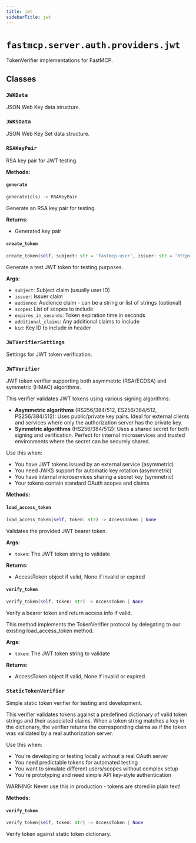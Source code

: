 ```yaml
---
title: jwt
sidebarTitle: jwt
---
```


# `fastmcp.server.auth.providers.jwt`


TokenVerifier implementations for FastMCP.

## Classes

### `JWKData` <sup><a href="https://github.com/jlowin/fastmcp/blob/main/src/fastmcp/server/auth/providers/jwt.py#L27" target="_blank"><Icon icon="github" style="width: 14px; height: 14px;" /></a></sup>


JSON Web Key data structure.


### `JWKSData` <sup><a href="https://github.com/jlowin/fastmcp/blob/main/src/fastmcp/server/auth/providers/jwt.py#L40" target="_blank"><Icon icon="github" style="width: 14px; height: 14px;" /></a></sup>


JSON Web Key Set data structure.


### `RSAKeyPair` <sup><a href="https://github.com/jlowin/fastmcp/blob/main/src/fastmcp/server/auth/providers/jwt.py#L47" target="_blank"><Icon icon="github" style="width: 14px; height: 14px;" /></a></sup>


RSA key pair for JWT testing.


**Methods:**

#### `generate` <sup><a href="https://github.com/jlowin/fastmcp/blob/main/src/fastmcp/server/auth/providers/jwt.py#L54" target="_blank"><Icon icon="github" style="width: 14px; height: 14px;" /></a></sup>

```python
generate(cls) -> RSAKeyPair
```

Generate an RSA key pair for testing.

**Returns:**
- Generated key pair


#### `create_token` <sup><a href="https://github.com/jlowin/fastmcp/blob/main/src/fastmcp/server/auth/providers/jwt.py#L89" target="_blank"><Icon icon="github" style="width: 14px; height: 14px;" /></a></sup>

```python
create_token(self, subject: str = 'fastmcp-user', issuer: str = 'https://fastmcp.example.com', audience: str | list[str] | None = None, scopes: list[str] | None = None, expires_in_seconds: int = 3600, additional_claims: dict[str, Any] | None = None, kid: str | None = None) -> str
```

Generate a test JWT token for testing purposes.

**Args:**
- `subject`: Subject claim (usually user ID)
- `issuer`: Issuer claim
- `audience`: Audience claim - can be a string or list of strings (optional)
- `scopes`: List of scopes to include
- `expires_in_seconds`: Token expiration time in seconds
- `additional_claims`: Any additional claims to include
- `kid`: Key ID to include in header


### `JWTVerifierSettings` <sup><a href="https://github.com/jlowin/fastmcp/blob/main/src/fastmcp/server/auth/providers/jwt.py#L142" target="_blank"><Icon icon="github" style="width: 14px; height: 14px;" /></a></sup>


Settings for JWT token verification.


### `JWTVerifier` <sup><a href="https://github.com/jlowin/fastmcp/blob/main/src/fastmcp/server/auth/providers/jwt.py#L165" target="_blank"><Icon icon="github" style="width: 14px; height: 14px;" /></a></sup>


JWT token verifier supporting both asymmetric (RSA/ECDSA) and symmetric (HMAC) algorithms.

This verifier validates JWT tokens using various signing algorithms:
- **Asymmetric algorithms** (RS256/384/512, ES256/384/512, PS256/384/512):
  Uses public/private key pairs. Ideal for external clients and services where
  only the authorization server has the private key.
- **Symmetric algorithms** (HS256/384/512): Uses a shared secret for both
  signing and verification. Perfect for internal microservices and trusted
  environments where the secret can be securely shared.

Use this when:
- You have JWT tokens issued by an external service (asymmetric)
- You need JWKS support for automatic key rotation (asymmetric)
- You have internal microservices sharing a secret key (symmetric)
- Your tokens contain standard OAuth scopes and claims


**Methods:**

#### `load_access_token` <sup><a href="https://github.com/jlowin/fastmcp/blob/main/src/fastmcp/server/auth/providers/jwt.py#L367" target="_blank"><Icon icon="github" style="width: 14px; height: 14px;" /></a></sup>

```python
load_access_token(self, token: str) -> AccessToken | None
```

Validates the provided JWT bearer token.

**Args:**
- `token`: The JWT token string to validate

**Returns:**
- AccessToken object if valid, None if invalid or expired


#### `verify_token` <sup><a href="https://github.com/jlowin/fastmcp/blob/main/src/fastmcp/server/auth/providers/jwt.py#L474" target="_blank"><Icon icon="github" style="width: 14px; height: 14px;" /></a></sup>

```python
verify_token(self, token: str) -> AccessToken | None
```

Verify a bearer token and return access info if valid.

This method implements the TokenVerifier protocol by delegating
to our existing load_access_token method.

**Args:**
- `token`: The JWT token string to validate

**Returns:**
- AccessToken object if valid, None if invalid or expired


### `StaticTokenVerifier` <sup><a href="https://github.com/jlowin/fastmcp/blob/main/src/fastmcp/server/auth/providers/jwt.py#L490" target="_blank"><Icon icon="github" style="width: 14px; height: 14px;" /></a></sup>


Simple static token verifier for testing and development.

This verifier validates tokens against a predefined dictionary of valid token
strings and their associated claims. When a token string matches a key in the
dictionary, the verifier returns the corresponding claims as if the token was
validated by a real authorization server.

Use this when:
- You're developing or testing locally without a real OAuth server
- You need predictable tokens for automated testing
- You want to simulate different users/scopes without complex setup
- You're prototyping and need simple API key-style authentication

WARNING: Never use this in production - tokens are stored in plain text!


**Methods:**

#### `verify_token` <sup><a href="https://github.com/jlowin/fastmcp/blob/main/src/fastmcp/server/auth/providers/jwt.py#L524" target="_blank"><Icon icon="github" style="width: 14px; height: 14px;" /></a></sup>

```python
verify_token(self, token: str) -> AccessToken | None
```

Verify token against static token dictionary.

